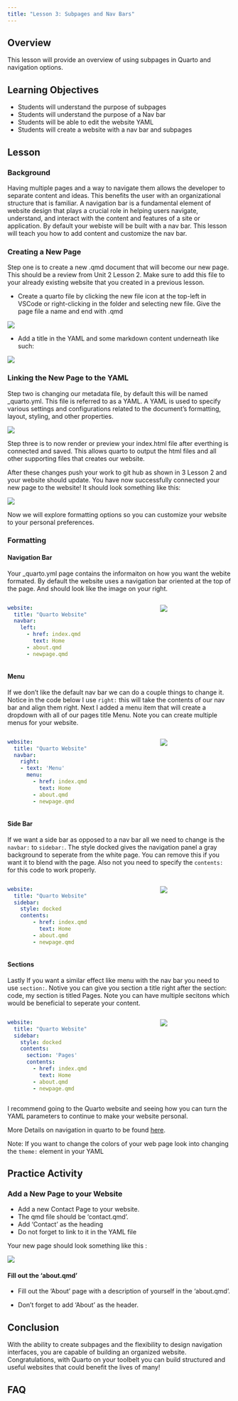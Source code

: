 ```yaml
---
title: "Lesson 3: Subpages and Nav Bars"
---
```


## Overview

This lesson will provide an overview of using subpages in Quarto and navigation options.

## Learning Objectives

- Students will understand the purpose of subpages 
- Students will understand the purpose of a Nav bar 
- Students will be able to edit the website YAML
- Students will create a website with a nav bar and subpages


## Lesson

### Background

Having multiple pages and a way to navigate them allows the developer to separate content and ideas. This benefits the user with an organizational structure that is familiar. A navigation bar is a fundamental element of website design that plays a crucial role in helping users navigate, understand, and interact with the content and features of a site or application. By default your webiste will be built with a nav bar. This lesson will teach you how to add content and customize the nav bar.


### Creating a New Page

Step one is to create a new .qmd document that will become our new page. This should be a review from Unit 2 Lesson 2. Make sure to add this file to your already existing website that you created in a previous lesson.

- Create a quarto file by clicking the new file icon at the top-left in VSCode or right-clicking in the folder and selecting new file. Give the page file a name and end with .qmd

![](images/newpage.png)

- Add a title in the YAML and some markdown content underneath like such:

![](images/title_and_content.png)

### Linking the New Page to the YAML

Step two is changing our metadata file, by default this will be named _quarto.yml. This file is referred to as a YAML. A YAML is used to specify various settings and configurations related to the document's formatting, layout, styling, and other properties. 

![](images/linked_file_in_yaml.png)

Step three is to now render or preview your index.html file after everthing is connected and saved. This allows quarto to output the html files and all other supporting files that creates our website.

After these changes push your work to git hub as shown in 3 Lesson 2 and your website should update. You have now successfully connected your new page to the website! It should look something like this:

![](images/newpage_in_the_web.png)

Now we will explore formatting options so you can customize your website to your personal preferences.


### Formatting

#### Navigation Bar
Your _quarto.yml page contains the informaiton on how you want the webite formated. By default the website uses a navigation bar oriented at the top of the page. And should look like the image on your right.

::: {.columns}
::: {.column}

```yml
website:
  title: "Quarto Website"
  navbar:
    left:
      - href: index.qmd
        text: Home
      - about.qmd
      - newpage.qmd
```
:::
::: {.column}
![](images/nav1.png)
:::
::: 

#### Menu
If we don't like the default nav bar we can do a couple things to change it. Notice in the code below I use `right:` this will take the contents of our nav bar and align them right. Next I added a menu item that will create a dropdown with all of our pages title Menu. Note you can create multiple menus for your website. 


::: {.columns}
::: {.column}

```yml
website:
  title: "Quarto Website"
  navbar:
    right:
    - text: 'Menu'
      menu:
        - href: index.qmd
          text: Home
        - about.qmd
        - newpage.qmd
```
:::
::: {.column}
![](images/nav2.png)
:::
::: 

#### Side Bar
If we want a side bar as opposed to a nav bar all we need to change is the `navbar:` to `sidebar:`. The style docked gives the navigation panel a gray background to seperate from the white page. You can remove this if you want it to blend with the page. Also not you need to specify the `contents:` for this code to work properly.

::: {.columns}
::: {.column}

```yml
website:
  title: "Quarto Website"
  sidebar:
    style: docked
    contents: 
        - href: index.qmd
          text: Home
        - about.qmd
        - newpage.qmd
```
:::
::: {.column}
![](images/sidebar1.png)
:::
::: 

#### Sections
Lastly If you want a similar effect like menu with the nav bar you need to use `section:`. Notive you can give you section a title right after the section: code, my section is titled Pages. Note you can have multiple secitons which would be beneficial to seperate your content.


::: {.columns}
::: {.column}

```yml
website:
  title: "Quarto Website"
  sidebar:
    style: docked
    contents: 
      section: 'Pages'
      contents: 
        - href: index.qmd
          text: Home
        - about.qmd
        - newpage.qmd
```
:::
::: {.column}
![](images/sidebar2.png)
:::
::: 

I recommend going to the Quarto website and seeing how you can turn the YAML parameters to continue to make your website personal.

More Details on navigation in quarto to be found [here](https://quarto.org/docs/websites/website-navigation.html).

Note: If you want to change the colors of your web page look into changing the `theme:` element in your YAML

## Practice Activity

### Add a New Page to your Website

- Add a new Contact Page to your website.
- The qmd file should be ‘contact.qmd’.
- Add ‘Contact’ as the heading
- Do not forget to link to it in the YAML file

Your new page should look something like this :

![](images/contactpage.png)

#### Fill out the 'about.qmd'

-   Fill out the 'About' page with a description of yourself in the 'about.qmd'.

-   Don't forget to add 'About' as the header.

## Conclusion

With the ability to create subpages and the flexibility to design navigation interfaces, you are capable of building an organized website. Congratulations, with Quarto on your toolbelt you can build structured and useful websites that could benefit the lives of many!


## FAQ


<!-- Bridger Norman -->

